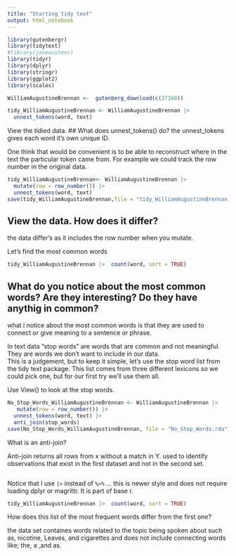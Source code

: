 ```yaml
---
title: "Starting tidy text"
output: html_notebook
---
```


```r
library(gutenbergr)
library(tidytext)
#library(janeaustenr)
library(tidyr)
library(dplyr)
library(stringr)
library(ggplot2)
library(scales)
```

```r
WilliamAugustineBrennan <-  gutenberg_download(c(37388))
```

```r

tidy_WilliamAugustineBrennan <- WilliamAugustineBrennan |>
  unnest_tokens(word, text) 
```

View the tidied data. 
## What does unnest_tokens() do?
  the unnest_tokens gives each word it's own unique ID.

One think that would be convenient is to be able to reconstruct where in the text the particular token came from.
For example we could track the row number in the original data.

```r

tidy_WilliamAugustineBrennan<- WilliamAugustineBrennan |> 
  mutate(row = row_number()) |>
  unnest_tokens(word, text) 
save(tidy_WilliamAugustineBrennan,file = "tidy_WilliamAugustineBrennan.rda")
```
## View the data. How does it differ? 

the data differ's as it includes the row number when you mutate.

Let's find the most common words


```r
tidy_WilliamAugustineBrennan |>  count(word, sort = TRUE)
```

## What do you notice about the most common words?  Are they interesting? Do they have anythig in common?

what i notice about the most common words is that they are used to connect or give meaning to a sentence or phrase.

In text data "stop words" are words that are common and not meaningful. They are words we don't want to include in our data.  
This  is a judgement, but to keep it simple, let's use the stop word list from the tidy text package.
This list comes from three different lexicons so we could pick one, but for our first try we'll use them all.

Use View()  to look at the stop words.

```r
  
No_Stop_Words_WilliamAugustineBrennan <- WilliamAugustineBrennan |>
   mutate(row = row_number()) |>
  unnest_tokens(word, text) |>
  anti_join(stop_words)
save(No_Stop_Words_WilliamAugustineBrennan, file = "No_Stop_Words.rda")
```

What is an anti-join?

Anti-join returns all rows from x without a match in Y. used to identify observations that exist in the first dataset and not in the second set.

```{}

```

Notice that I use `|>` instead of `%>%` ... this is newer style and does not require loading dplyr or magrittr.  It is part of base r.


```r
tidy_WilliamAugustineBrennan |>  count(word, sort = TRUE)
```
How does this list of the most frequent words differ from the first one? 

the data set containes words related to the topic being spoken about such as, nicotine, Leaves, and cigarettes and does not include connecting words like; the, a ,and as.


